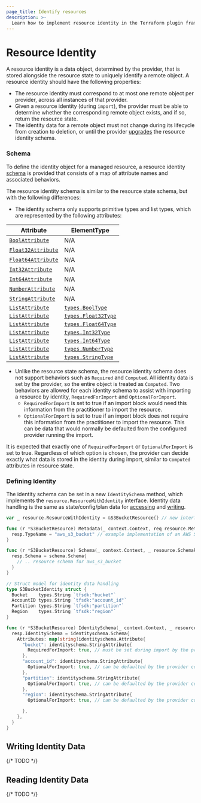 ```yaml
---
page_title: Identify resources
description: >-
  Learn how to implement resource identity in the Terraform plugin framework.
---
```


# Resource Identity

A resource identity is a data object, determined by the provider, that is stored alongside the resource state to uniquely identify a remote object. A resource identity should have the following properties:
- The resource identity must correspond to at most one remote object per provider, across all instances of that provider.
- Given a resource identity (during `import`), the provider must be able to determine whether the corresponding remote object exists, and if so, return the resource state.
- The identity data for a remote object must not change during its lifecycle from creation to deletion, or until the provider [upgrades](/terraform/plugin/framework/resources/identity-upgrade) the resource identity schema.

### Schema

To define the identity object for a managed resource, a resource identity [schema](/terraform/plugin/framework/handling-data/schemas) is provided that consists of a map of attribute names and associated behaviors.

The resource identity schema is similar to the resource state schema, but with the following differences:
- The identity schema only supports primitive types and list types, which are represented by the following attributes:

| Attribute                                                                          | ElementType                                                                    |
|------------------------------------------------------------------------------------|--------------------------------------------------------------------------------|
| [`BoolAttribute`](/terraform/plugin/framework/handling-data/attributes/bool)       | N/A                                                                            |
| [`Float32Attribute`](/terraform/plugin/framework/handling-data/attributes/float32) | N/A                                                                            |
| [`Float64Attribute`](/terraform/plugin/framework/handling-data/attributes/float64) | N/A                                                                            |
| [`Int32Attribute`](/terraform/plugin/framework/handling-data/attributes/int32)     | N/A                                                                            |
| [`Int64Attribute`](/terraform/plugin/framework/handling-data/attributes/int64)     | N/A                                                                            |
| [`NumberAttribute`](/terraform/plugin/framework/handling-data/attributes/number)   | N/A                                                                            |
| [`StringAttribute`](/terraform/plugin/framework/handling-data/attributes/string)   | N/A                                                                            |
| [`ListAttribute`](/terraform/plugin/framework/handling-data/attributes/list)       | [`types.BoolType`](/terraform/plugin/framework/handling-data/types/bool)       |
| [`ListAttribute`](/terraform/plugin/framework/handling-data/attributes/list)       | [`types.Float32Type`](/terraform/plugin/framework/handling-data/types/float32) |
| [`ListAttribute`](/terraform/plugin/framework/handling-data/attributes/list)       | [`types.Float64Type`](/terraform/plugin/framework/handling-data/types/float64) |
| [`ListAttribute`](/terraform/plugin/framework/handling-data/attributes/list)       | [`types.Int32Type`](/terraform/plugin/framework/handling-data/types/int32)     |
| [`ListAttribute`](/terraform/plugin/framework/handling-data/attributes/list)       | [`types.Int64Type`](/terraform/plugin/framework/handling-data/types/int64)     |
| [`ListAttribute`](/terraform/plugin/framework/handling-data/attributes/list)       | [`types.NumberType`](/terraform/plugin/framework/handling-data/types/number)   |
| [`ListAttribute`](/terraform/plugin/framework/handling-data/attributes/list)       | [`types.StringType`](/terraform/plugin/framework/handling-data/types/string)   |

- Unlike the resource state schema, the resource identity schema does not support behaviors such as `Required` and `Computed`. All identity data is set by the provider, so the entire object is treated as `Computed`. Two behaviors are allowed for each identity schema to assist with importing a resource by identity, `RequiredForImport` and `OptionalForImport`.
    - `RequiredForImport` is set to true if an import block would need this information from the practitioner to import the resource.
    - `OptionalForImport` is set to true if an import block does not require this information from the practitioner to import the resource. This can be data that would normally be defaulted from the configured provider running the import.

It is expected that exactly one of `RequiredForImport` or `OptionalForImport` is set to true. Regardless of which option is chosen, the provider can decide exactly what data is stored in the identity during import, similar to `Computed` attributes in resource state.

### Defining Identity

The identity schema can be set in a new `IdentitySchema` method, which implements the `resource.ResourceWithIdentity` interface. Identity data handling is the same as state/config/plan data for [accessing](/terraform/plugin/framework/handling-data/accessing-values) and [writing](/terraform/plugin/framework/handling-data/writing-state).

```go
var _ resource.ResourceWithIdentity = &S3BucketResource{} // new interface

func (r *S3BucketResource) Metadata(_ context.Context, req resource.MetadataRequest, resp *resource.MetadataResponse) {
  resp.TypeName = "aws_s3_bucket" // example implementation of an AWS S3 bucket
}

func (r *S3BucketResource) Schema(_ context.Context, _ resource.SchemaRequest, resp *resource.SchemaResponse) {
  resp.Schema = schema.Schema{
    // .. resource schema for aws_s3_bucket
  }
}

// Struct model for identity data handling
type S3BucketIdentity struct {
  Bucket    types.String `tfsdk:"bucket"`
  AccountID types.String `tfsdk:"account_id"`
  Partition types.String `tfsdk:"partition"`
  Region    types.String `tfsdk:"region"`
}

func (r *S3BucketResource) IdentitySchema(_ context.Context, _ resource.IdentitySchemaRequest, resp *resource.IdentitySchemaResponse) {
  resp.IdentitySchema = identityschema.Schema{
    Attributes: map[string]identityschema.Attribute{
      "bucket": identityschema.StringAttribute{
        RequiredForImport: true, // must be set during import by the practitioner
      },
      "account_id": identityschema.StringAttribute{
        OptionalForImport: true, // can be defaulted by the provider configuration
      },
      "partition": identityschema.StringAttribute{
        OptionalForImport: true, // can be defaulted by the provider configuration
      },
      "region": identityschema.StringAttribute{
        OptionalForImport: true, // can be defaulted by the provider configuration

      },
    },
  }
}
```

## Writing Identity Data

{/* TODO */}

## Reading Identity Data

{/* TODO */}


